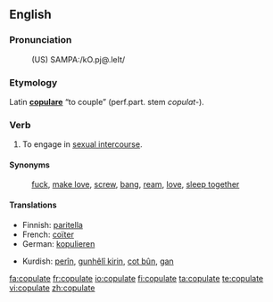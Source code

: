 ==English==

===Pronunciation===
: (US) SAMPA:/kO.pj@.leIt/

===Etymology===
Latin '''[[copulare]]''' “to couple” (<span title="perfect participle">perf.part.</span> stem ''copulat-'').

===Verb===
{{en-verb|copulat|ing}}

# To engage in [[sexual intercourse]].

====Synonyms====
: [[fuck]], [[make love]], [[screw]], [[bang]], [[ream]], [[love]], [[sleep together]]

====Translations====
{{top}}
* Finnish: [[paritella]]
* French: [[coïter]]
* German: [[kopulieren]]
{{mid}}
* Kurdish: [[perîn]], [[gunhêlî|gunhêlî kirin]], [[cot|cot bûn]], [[gan]]
{{bottom}}

[[fa:copulate]]
[[fr:copulate]]
[[io:copulate]]
[[fi:copulate]]
[[ta:copulate]]
[[te:copulate]]
[[vi:copulate]]
[[zh:copulate]]